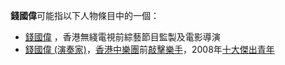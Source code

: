 '''錢國偉'''可能指以下人物條目中的一個：
* [[錢國偉|錢國偉]] ，香港無綫電視前綜藝節目監製及電影導演
* [[錢國偉_(演奏家)|錢國偉 (演奏家)]]，[[香港中樂團|香港中樂團]]前[[敲擊樂手|敲擊樂手]]，2008年[[香港十大傑出青年|十大傑出青年]]
{{Disambiguation|G|cat=三字錢姓人名消歧義}}